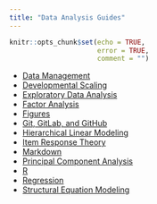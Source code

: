 ```yaml
---
title: "Data Analysis Guides"
---
```


```r
knitr::opts_chunk$set(echo = TRUE,
                      error = TRUE,
                      comment = "")
```

- [Data Management](analysis-dataManagement.html)
- [Developmental Scaling](analysis-developmentalScaling.html)
- [Exploratory Data Analysis](analysis-eda.html)
- [Factor Analysis](analysis-factorAnalysis.html)
- [Figures](analysis-figures.html)
- [Git, GitLab, and GitHub](analysis-git.html)
- [Hierarchical Linear Modeling](analysis-hlm.html)
- [Item Response Theory](analysis-irt.html)
- [Markdown](analysis-markdown.html)
- [Principal Component Analysis](analysis-pca.html)
- [R](analysis-R.html)
- [Regression](analysis-regression.html)
- [Structural Equation Modeling](analysis-sem.html)
